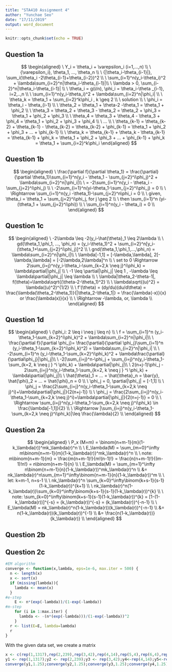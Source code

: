 ---
title: "STA410 Assignment 4"
author: "Yunchae Seo"
date: "17/11/2019"
output: word_document
---

```{r setup, include=FALSE}
knitr::opts_chunk$set(echo = TRUE)
```


## Question 1a 
\textbf{Answer:}
$$
\begin{aligned}
\ Y_i = \theta_i + \varepsilon_i (i=1,...,n) \\
\ {\varepsilon_i}, \theta_1, ..., \theta_n \\
\ {|\theta_i-\theta_{i-1}|}, \sum_i(\theta_i -2\theta_{i-1}+\theta_{i-2})^2 \\
\ \sum_{i=1}^n(y_i-\theta_i)^2 + \lambda\sum_{i=2}^n|\theta_i-\theta_{i-1}|\\
\ \lambda > 0, \sum_{i-2}^n|\theta_i-\theta_{i-1}| \\
\ \theta_i = g(i/n), \phi_i = \theta_i-\theta _{i-1}, i=2,..,n \\
\ \sum_{i=1}^n(y_i-\theta_i)^2 + \lambda\sum_{i=2}^n|\phi_i| \\
\ \theta_k = \theta_1 + \sum_{i=2}^k\phi_i ,  k \geq 2 \\
\ solution \\
\ \phi_i = \theta_i - \theta_{i-1} \\
\ \theta_2 = \theta_1 + \theta-2 -\theta_1 = \theta_1 + \phi_2 \\
\ \theta_3 = \theta_2 + \theta_3 - \theta_2 = \theta_2 + \phi_3 = \theta_1 + \phi_2 + \phi_3 \\
\ \theta_4 = \theta_3 + \theta_4 - \theta_3 + \phi_4 = \theta_1 + \phi_2 + \phi_3 + \phi_4 \\
\ ... \\
\ \theta_{k-1} = \theta_{k-2} + \theta_{k-1} - \theta_{k-2} = \theta_{k-2} + \phi_{k-1} = \theta_1 + \phi_2 + \phi_3 + ... + \phi_{k-1} \\
\ \theta_k = \theta_{k-1} + \theta_k - \theta_{k-1} = \theta_{k-1} + \phi_k = \theta_1 + \phi_2 + \phi_3 + ... + \phi_{k-1} + \phi_k = \theta_1 + \sum_{i=2}^k\phi_i 
\end{aligned}
$$

## Question 1b
\textbf{Answer:}
$$
\begin{aligned}
\ \frac{\partial f}{\partial \theta_1} = \frac{\partial}{\partial \theta_1}\sum_{i=1}^n(y_i - \theta_1 - \sum_{j=2}^i\phi_j)^2 + \lambda\sum_{i=2}^n|\phi_i|\\
\ = -2\sum_{i=1}^n(y_i - \theta_i - \sum_{j=2}^i\phi_j) \\ 
\ -2\sum_{i=1}^n(yi-\theta_1-\sum_{j=2}^i\phi_j) = 0 \\
\ \Rightarrow \sum_{i=1}^n(y_i -\theta_1)-\sum_{j=2}^n\phi_i = 0 \\
\ given,  \theta_i = \theta_1 + \sum_{j=2}^i\phi_j, for j \geq 2 \\
\ then \sum_{i=1}^n (yi-(\theta_1 + \sum_{j=2}^i\phi)) \\
\ \sum_{i=1}^n(y_i - \theta_i) = 0 \\
\end{aligned}
$$

## Question 1c
\textbf{Answer:}
$$
\begin{aligned}
\ -2\lambda \leq -2(y_i-\hat{\theta}_1 \leq 2\lambda \\
\ gd(\theta_1,\phi_1, ..., \phi_n) = (y_i-\theta_1)^2 + \sum_{i=2}^n[y_i-(\theta_1+\sum_{j=2}^i\phi_j)]^2 \\
\ gnd(\theta_1,\phi_1,...,\phi_n) = \lambda\sum_{i=2}^n|\phi_i|\\
\ \lambda[-1,1] = [-\lambda,\lambda], 2[-\lambda,\lambda] = [-2\lambda,2\lambda]^n \\
\ set to 0 \Rightarrow 2\sum_{i=j}^n(y_i-\theta_i-\sum_{k=2,k \neq j}^i\phi_k) = \lambda\partial|\phi_j| \\
\ -1 \leq \partial|\phi_j| \leq 1 , -\lambda \leq \lambda\partial|\phi_j| \leq \lambda \\
\ \lambda|\theta_2-\theta-1|, f(\theta)=\lambda\sqrt{(\theta-2-\theta_1)^2} \\
\ \lambda\sqrt{(u)^2} = \lambda((u)^2)^{1/2} \\
\ f'(\theta) = (dy/du)(du/d\theta) = \frac{\lambda(\theta_2-\theta_1)}{|\theta_2-\theta_1|}  = \frac{\lambda(-x)}{x} or \frac{\lambda(x)}{x} \\
\ \Rightarrow -\lambda, or, \lambda \\
\end{aligned}
$$

## Question 1d
\textbf{Answer:}
$$
\begin{aligned}
\ {\phi_i: 2 \leq i \neq j \leq n} \\
\ f = \sum_{i=1}^n (y_i-\theta_1-\sum_{k=2}^i\phi_k)^2 + \lambda\sum_{i=2}^n|\phi_i|\\
\ \frac{\partial f}{\partial \phi_j}= \frac{\partial}{\partial \phi_j}\sum_{i=1}^n (y_i-\theta_1-\sum_{k=2}^i\phi_k)^2) = \lambda\sum_{i=2}^n|\phi_i| \\
\ -2\sum_{i=1}^n (y_i-\theta_1-\sum_{k=2}^i\phi_k)^2 + \lambda\frac{\partial}{\partial\phi_j}|\phi_j|\\
\ -2[\sum_{i=j}^n-\phi_j + \sum_{i=j}^n(y_i-\theta_1-\sum_{k=2, k \neq j } ^i \phi_k) + \lambda\partial|\phi_j|\\
\ 2(n+j-1)\phi_j - 2\sum_{i=j}^n(y_i-\theta_1-\sum_{k=2, k \neq j } ^i \phi_k) + \lambda\partial|\phi_j|\\
\ \hat{\theta}_1 = ... = \hat{\theta}_n = \bar{y}, \hat{\phi}_2 = ... = \hat{\phi}_n = 0 \\
\ \phi_j = 0, \partial|\phi_j| = [-1,1] \\
\ \phi_j = \frac{2\sum_{i=j}^n(y_i-\theta_1-\sum_{k=2,k \neq j}^i)+\lambda\partial|\phi_j|}{2(n+j-1)} \\
\ \phi_j = \frac{2\sum_{i=j}^n(y_i-\theta_1-\sum_{k=2,k \neq j}^i)+\lambda\partial|\phi_j|}{2(n+j-1)} = 0 \\
\ \Rightarrow  \sum_{i=j}^n(y_i-\theta_1-\sum_{k=2,k \neq j}^i\phi_k) \in \frac{\lambda[-1,1]}{2} \\
\ \Rightarrow |\sum_{i=j}^n(y_i-\theta_1-\sum_{k=2,k \neq j}^i\phi_k)|\leq \frac{\lambda}{2} \\
\end{aligned}
$$

## Question 2a
\textbf{Answer:}
$$
\begin{aligned}
\ P_x (M=m) = \binom{n+m-1}{m}(1-k_\lambda(r))^mk_\lambda(r)^n \\
\ E_\lambda(M) = \sum_{m=0}^\infty m\binom{n+m-1}{m}(1-k_\lambda(r))^mk_\lambda(r)^n \\ 
\ note: m\binom{n+m-1}{m} = \frac{m(n+m-1)!}{m!(n-1)!} = \frac{n(n+m-1)!}{(m-1)!n!} = n\binom{n+m-1}{n} \\ 
\ E_\lambda(M) = \sum_{m=1}^\infty n\binom{n+m-1}{n}(1-k_\lambda(r))^mk_\lambda(r)^n \\
&= nk_\lambda(r)^n\sum_{m=1}^\infty\binom{n+m-1}{n}(1-k_\lambda(r))^m \\
\ let: k=m-1, n=s-1 \\
\ nk_\lambda(r)^n \sum_{k=0}^\infty\binom{k+s-1}{s-1}(1-k_\lambda(r))^{k+1} \\
\ nk_\lambda(r)^n(1-k_\lambda(r))\sum_{k=0}^\infty\binom{k+s-1}{s-1}(1-k_\lambda(r))^{k} \\
\ note: \sum_{k=0}^\infty\binom{k+s-1}{s-1}(1-k_\lambda(r))^{k} = [1-(1-k_\lambda(r))]^{-s} = (k_\lambda(r))^{-s} = (k_\lambda(r))^{-n-1} \\
\ E_\lambda(M) = nk_\lambda(r)^n(1-k_\lambda(r))(k_\lambda(r))^{-n-1} \\
&= n(1-k_\lambda(r))(k_\lambda(r))^{-1} \\
&= \frac{n(1-k_\lambda(r))}{k_\lambda(r)} \\
\end{aligned}
$$

## Question 2b

## Question 2c 
```{r}
#EM algorithm 
converge <- function(x,lambda, eps=1e-6, max.iter = 500) {
  n <- length(x)
  x <- sort(x)
  if (missing(lambda)){
    lambda <- mean(x)
  }
#e-step
    E <- n*(exp(-lambda))/(1-exp(-lambda))
#m-step
    for (i in 1:max.iter) {
      lambda <- -(n*(exp(-lambda)))/(1-exp(-lambda))^2
    }
  r <- list(E=E, lambda=lambda)
  r
}
```

With the given data set, we create a matrix 

```{r}
x <- c(rep(1,1317),rep(2,239),rep(3,42),rep(4,14),rep(5,4),rep(6,4),rep(7,1))
y1 <- rep(1,1317);y2 <- rep(2,239);y3 <- rep(3,42);y4<-rep(4,14);y5<-rep(5,4);y6<-rep(6,4);y7<-rep(7,1)
converge(y1,1.25);converge(y2,1.25);converge(y3,1.25);converge(y4,1.25);converge(y5,1.25);converge(y6,1.25);converge(y7,1.25)

```

